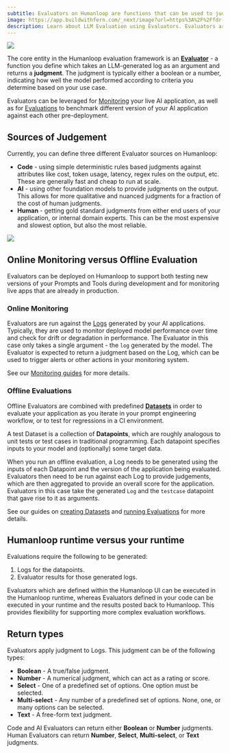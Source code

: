 ```yaml
---
subtitle: Evaluators on Humanloop are functions that can be used to judge the output of Prompts, Tools or other Evaluators.
image: https://app.buildwithfern.com/_next/image?url=https%3A%2F%2Ffdr-prod-docs-files-public.s3.amazonaws.com%2Fhttps%3A%2F%2Fhumanloop.docs.buildwithfern.com%2F2024-05-30T22%3A44%3A51.828Z%2Fassets%2Fimages%2Fbf1de93-Evaluators.png&w=1920&q=75
description: Learn about LLM Evaluation using Evaluators. Evaluators are functions that can be used to judge the output of Prompts, Tools or other Evaluators.
---
```


<img src="../../assets/images/bf1de93-Evaluators.png" />

The core entity in the Humanloop evaluation framework is an **[Evaluator](/docs/concepts/evaluators)** - a function you define which takes an LLM-generated log as an argument and returns a **judgment**.
The judgment is typically either a boolean or a number, indicating how well the model performed according to criteria you determine based on your use case.

Evaluators can be leveraged for [Monitoring](../observability/overview) your live AI application, as well as for [Evaluations](../evaluation/overview) to benchmark different version of your AI application against each other pre-deployment.

## Sources of Judgement

Currently, you can define three different Evaluator sources on Humanloop:

- **Code** - using simple deterministic rules based judgments against attributes like cost, token usage, latency, regex rules on the output, etc. These are generally fast and cheap to run at scale.
- **AI** - using other foundation models to provide judgments on the output. This allows for more qualitative and nuanced judgments for a fraction of the cost of human judgments.
- **Human** - getting gold standard judgments from either end users of your application, or internal domain experts. This can be the most expensive and slowest option, but also the most reliable.

<img src="../../assets/images/evaluators/evaluator-types.png" />

## Online Monitoring versus Offline Evaluation

Evaluators can be deployed on Humanloop to support both testing new versions of your Prompts and Tools during development and for monitoring live apps that are already in production.

### Online Monitoring

Evaluators are run against the [Logs](./logs) generated by your AI applications. Typically, they are used to monitor deployed model performance over time and check for drift or degradation in performance.
The Evaluator in this case only takes a single argument - the `log` generated by the model. The Evaluator is expected to return a judgment based on the Log,
which can be used to trigger alerts or other actions in your monitoring system.

See our [Monitoring guides](../observability/overview) for more details.

### Offline Evaluations

Offline Evaluators are combined with predefined [**Datasets**](./datasets) in order to evaluate your application as you iterate in your prompt engineering workflow, or to test for regressions in a CI environment.

A test Dataset is a collection of **Datapoints**, which are roughly analogous to unit tests or test cases in traditional programming. Each datapoint specifies inputs to your model and (optionally) some target data.

When you run an offline evaluation, a Log needs to be generated using the inputs of each Datapoint and the version of the application being evaluated. Evaluators then need to be run against each Log to provide judgements,
which are then aggregated to provide an overall score for the application. Evaluators in this case take the generated `Log` and the `testcase` datapoint that gave rise to it as arguments.

See our guides on [creating Datasets](/docs/evaluation/guides/create-dataset) and [running Evaluations](/v5/evaluation/guides/run-evaluation) for more details.

## Humanloop runtime versus your runtime

Evaluations require the following to be generated:

1. Logs for the datapoints.
2. Evaluator results for those generated logs.

Evaluators which are defined within the Humanloop UI can be executed in the Humanloop runtime, whereas Evaluators defined in your code can be executed in your runtime and the results posted back to Humanloop.
This provides flexibility for supporting more complex evaluation workflows.

## Return types

Evaluators apply judgment to Logs. This judgment can be of the following types:

- **Boolean** - A true/false judgment.
- **Number** - A numerical judgment, which can act as a rating or score.
- **Select** - One of a predefined set of options. One option must be selected.
- **Multi-select** - Any number of a predefined set of options. None, one, or many options can be selected.
- **Text** - A free-form text judgment.

Code and AI Evaluators can return either **Boolean** or **Number** judgments.
Human Evaluators can return **Number**, **Select**, **Multi-select**, or **Text** judgments.
